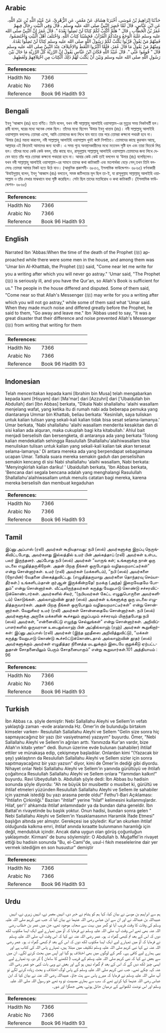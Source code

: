 ## Arabic


<div dir="rtl" lang="ar" style={{fontSize:'larger',backgroundColor:'#f8f9fa',padding:20}}>
حَدَّثَنَا إِبْرَاهِيمُ بْنُ مُوسَى، أَخْبَرَنَا هِشَامٌ، عَنْ مَعْمَرٍ، عَنِ الزُّهْرِيِّ، عَنْ عُبَيْدِ اللَّهِ بْنِ عَبْدِ اللَّهِ، عَنِ ابْنِ عَبَّاسٍ، قَالَ لَمَّا حُضِرَ النَّبِيُّ صلى الله عليه وسلم ـ قَالَ وَفِي الْبَيْتِ رِجَالٌ فِيهِمْ عُمَرُ بْنُ الْخَطَّابِ ـ قَالَ ‏"‏ هَلُمَّ أَكْتُبْ لَكُمْ كِتَابًا لَنْ تَضِلُّوا بَعْدَهُ ‏"‏‏.‏ قَالَ عُمَرُ إِنَّ النَّبِيَّ صلى الله عليه وسلم غَلَبَهُ الْوَجَعُ وَعِنْدَكُمُ الْقُرْآنُ، فَحَسْبُنَا كِتَابُ اللَّهِ‏.‏ وَاخْتَلَفَ أَهْلُ الْبَيْتِ وَاخْتَصَمُوا، فَمِنْهُمْ مَنْ يَقُولُ قَرِّبُوا يَكْتُبْ لَكُمْ رَسُولُ اللَّهِ صلى الله عليه وسلم كِتَابًا لَنْ تَضِلُّوا بَعْدَهُ‏.‏ وَمِنْهُمْ مَنْ يَقُولُ مَا قَالَ عُمَرُ، فَلَمَّا أَكْثَرُوا اللَّغَطَ وَالاِخْتِلاَفَ عِنْدَ النَّبِيِّ صلى الله عليه وسلم قَالَ ‏"‏ قُومُوا عَنِّي ‏"‏‏.‏ قَالَ عُبَيْدُ اللَّهِ فَكَانَ ابْنُ عَبَّاسٍ يَقُولُ إِنَّ الرَّزِيَّةَ كُلَّ الرَّزِيَّةِ مَا حَالَ بَيْنَ رَسُولِ اللَّهِ صلى الله عليه وسلم وَبَيْنَ أَنْ يَكْتُبَ لَهُمْ ذَلِكَ الْكِتَابَ مِنِ اخْتِلاَفِهِمْ وَلَغَطِهِمْ‏.‏
</div>
<div style={{backgroundColor:'#f8f9fa',padding:20, marginBottom: 10}}><table> <thead> <tr> <th>References:</th> <th></th> </tr> </thead> <tbody><tr><td>Hadith No</td><td>7366</td></tr><tr><td>Arabic No</td><td>7366</td></tr><tr><td>Reference</td><td>Book 96 Hadith 93</td></tr></tbody></table></div>

## Bengali


<div dir="ltr" lang="bn" style={{fontSize:'larger',backgroundColor:'#f8f9fa',padding:20}}>
ইবনু ‘আব্বাস (রাঃ) হতে বর্ণিত। তিনি বলেন, যখন নবী সাল্লাল্লাহু আলাইহি ওয়াসাল্লাম-এর মৃত্যুর সময় নিকটবর্তী হল। রাবী বলেন, ঘরের মধ্যে অনেক লোক ছিল। তাঁদের মধ্যে ছিলেন ‘উমার ইবনু খাত্তাব (রাঃ)। নবী সাল্লাল্লাহু আলাইহি ওয়াসাল্লাম বললেনঃ তোমরা এসো, আমি তোমাদের জন্য লিখে যাব যাতে তার পরে তোমরা কক্ষনো পথভ্রষ্ট হবে না। ‘উমার (রাঃ) মন্তব্য করলেন, নবী সাল্লাল্লাহু আলাইহি ওয়াসাল্লাম খুবই কষ্টে নিপতিত। তোমাদের কাছে কুরআন আছে, আল্লাহর এই কিতাবই আমাদের জন্য যথেষ্ট। এ সময় গৃহে অবস্থানকারীদের মধ্যে মতভেদ সৃষ্টি হল এবং তারা বিতর্কে লিপ্ত হল। তাঁদের মধ্যে কেউ কেউ বলল, তাঁর কাছে যাও, রাসূলুল্লাহ সাল্লাল্লাহু আলাইহি ওয়াসাল্লাম তোমাদের জন্য লিখে দেবেন যাতে তাঁর পরে তোমরা কক্ষনো পথহারা হবে না। আবার কেউ কেউ তাই বললেন যা ‘উমার (রাঃ) বলেছিলেন। যখন নবী সাল্লাল্লাহু আলাইহি ওয়াসাল্লাম-এর সামনে তাদের কথা কাটাকাটি এবং মতপার্থক্য বেড়ে গেল,তখন তিনি বললেনঃ তোমরা আমার নিকট হতে উঠে যাও। (আধুনিক প্রকাশনী- ৬৮৫৩, ইসলামিক ফাউন্ডেশন- ৬৮৬৫) বর্ণনাকারী ‘উবাইদুল্লাহ্ বলেন, ইবনু ‘আব্বাস (রাঃ) বলতেন, সমস্ত জটিলতার মূল ছিল তা-ই, যা রাসূলুল্লাহ সাল্লাল্লাহু আলাইহি ওয়াসাল্লাম ও তাঁর লেখার মাঝখানে বাধা সৃষ্টি করেছিল। সেটা ছিল তাদের মতবিরোধ ও কথা কাটাকাটি। (ইসলামিক ফাউন্ডেশন- ৬৮৬৫)
</div>
<div style={{backgroundColor:'#f8f9fa',padding:20, marginBottom: 10}}><table> <thead> <tr> <th>References:</th> <th></th> </tr> </thead> <tbody><tr><td>Hadith No</td><td>7366</td></tr><tr><td>Arabic No</td><td>7366</td></tr><tr><td>Reference</td><td>Book 96 Hadith 93</td></tr></tbody></table></div>

## English


<div dir="ltr" lang="en" style={{fontSize:'larger',backgroundColor:'#f8f9fa',padding:20}}>
Narrated Ibn 'Abbas:When the time of the death of the Prophet (ﷺ) approached while there were some men in the house, and among them was 'Umar bin Al-Khatttab, the Prophet (ﷺ) said, "Come near let me write for you a writing after which you will never go astray." 'Umar said, "The Prophet (ﷺ) is seriously ill, and you have the Qur'an, so Allah's Book is sufficient for us." The people in the house differed and disputed. Some of them said, "Come near so that Allah's Messenger (ﷺ) may write for you a writing after which you will not go astray," while some of them said what 'Umar said. When they made much noise and differed greatly before the Prophet, he said to them, "Go away and leave me." Ibn 'Abbas used to say, "It was a great disaster that their difference and noise prevented Allah's Messenger (ﷺ) from writing that writing for them
</div>
<div style={{backgroundColor:'#f8f9fa',padding:20, marginBottom: 10}}><table> <thead> <tr> <th>References:</th> <th></th> </tr> </thead> <tbody><tr><td>Hadith No</td><td>7366</td></tr><tr><td>Arabic No</td><td>7366</td></tr><tr><td>Reference</td><td>Book 96 Hadith 93</td></tr></tbody></table></div>

## Indonesian


<div dir="ltr" lang="id" style={{fontSize:'larger',backgroundColor:'#f8f9fa',padding:20}}>
Telah menceritakan kepada kami [Ibrahim bin Musa] telah mengabarkan kepada kami [Hisyam] dari [Ma'mar] dari [Azzuhri] dari ['Ubaidullah bin Abdullah] dari [Ibn Abbas] berkata, "Dikala Nabi shallallahu 'alaihi wasallam menjelang wafat, yang ketika itu di rumah nabi ada beberapa pemuka yang diantaranya Ummar bin Khattab, beliau berkata: 'Kesinilah, saya tuliskan untuk kalian tulisan yang sekali-kali kalian tidak bisa sesat selama-lamanya.' Umar berkata, 'Nabi shallallahu 'alaihi wasallam menderita kesakitan dan di sisi kalian ada alquran, maka cukuplah bagi kita kitabullah.' Ahlul bait menjadi berselisih dan bersengketa, di antaranya ada yang berkata 'Tolong kalian mendekatlah sehingga Rasulullah Shallallahu'alaihiwasallam bisa menuliskan tulisan untuk kalian yang sekali-kali kalian tak akan tersesat selama-lamanya.' Di antara mereka ada yang berpendapat sebagaimana ucapan Umar. Tatkala suara mereka semakin gaduh dan perselisihan semakin kencang di sisi Nabi shallallahu 'alaihi wasallam, Nabi berkata: 'Menyingkirlah kalian dariku! ' Ubaidullah berkata, 'Ibn Abbas berkata, 'Bencana dari segala bencana adalah yang menghalangi Rasulullah Shallallahu'alaihiwasallam untuk menulis catatan bagi mereka, karena mereka berselisih dan membuat kegaduhan
</div>
<div style={{backgroundColor:'#f8f9fa',padding:20, marginBottom: 10}}><table> <thead> <tr> <th>References:</th> <th></th> </tr> </thead> <tbody><tr><td>Hadith No</td><td>7366</td></tr><tr><td>Arabic No</td><td>7366</td></tr><tr><td>Reference</td><td>Book 96 Hadith 93</td></tr></tbody></table></div>

## Tamil


<div dir="ltr" lang="ta" style={{fontSize:'larger',backgroundColor:'#f8f9fa',padding:20}}>
இப்னு அப்பாஸ் (ரலி) அவர்கள் கூறியதாவது: நபி (ஸல்) அவர்களுக்கு இறப்பு நெருங்கிவிட்டபோது, அவர்களது இல்லத்தில் உமர் பின் அல்கத்தாப் (ரலி) அவர்கள் உள்பட பலர் இருந்தனர். அப்போது நபி (ஸல்) அவர்கள் “வாருங் கள்; உங்களுக்கு நான் ஒரு மடலை எழுதித்தருகிறேன். அதன் பிறகு நீங்கள் ஒருபோதும் வழிதவறமாட்டீர்கள்” என்று சொன்னார்கள். உமர் (ரலி) அவர்கள் (மக்களிடம்), “நபி (ஸல்) அவர்களை (நோயின்) வேதனை மிகைத்துவிட்டது. (எழுதித்தருமாறு அவர்களை தொந்தரவு செய்யாதீர்கள்.) உங்களிடம்தான் குர்ஆன் இருக்கின்றதே! நமக்கு (அந்த) இறைவேதமே போதும்” என்று சொன்னார்கள். வீட்டிலிருந்தவர்கள் கருத்து வேறுபாடு கொண்டு சச்சரவிட்டுக்கொண்டார்கள். அவர்களில் சிலர், “(நபியவர்கள் கேட்ட எழுதுபொருளை அவர்களிடம்) கொடுங்கள். அல்லாஹ்வின் தூதர் (ஸல்) அவர்கள் உங்களுக்கு ஒரு மடலை எழுதித்தருவார்கள். அதன் பிறகு நீங்கள் ஒருபோதும் வழிதவறமாட்டீர்கள்” என்று சொன்னார்கள். வேறுசிலர் உமர் (ரலி) அவர்கள் சொன்னதையே சொன்னார்கள். நபி (ஸல்) அவர்களுக்கு அருகே மக்களின் கூச்சலும் குழப்பமும் சச்சரவும் மிகுந்தபோது நபி (ஸல்) அவர்கள், “என்னைவிட்டு எழுந்து செல்லுங்கள்” என்று சொன்னார்கள். அறிவிப்பாளர்களில் ஒருவரான உபைதுல்லாஹ் பின் அப்தில்லாஹ் (ரஹ்) அவர்கள் கூறுகிறார்கள்: இப்னு அப்பாஸ் (ரலி) அவர்கள் (இந்த ஹதீஸை அறிவித்துவிட்டு), “மக்கள் கருத்து வேறுபாடு கொண்டு கூச்சóட்டுக்கொண்டதால் அல்லாஹ்வின் தூதர் (ஸல்) அவர்களுக்கும் அவர்கள் எழுதித்தர நினைத்த மடலுக்கும் இடையே குறுக்கீடு ஏற்பட்டதுதான் சோதனையிலும் பெரும் சோதனையாகும்” என்று கூறுவார்கள்.101 அத்தியாயம் : 96
</div>
<div style={{backgroundColor:'#f8f9fa',padding:20, marginBottom: 10}}><table> <thead> <tr> <th>References:</th> <th></th> </tr> </thead> <tbody><tr><td>Hadith No</td><td>7366</td></tr><tr><td>Arabic No</td><td>7366</td></tr><tr><td>Reference</td><td>Book 96 Hadith 93</td></tr></tbody></table></div>

## Turkish


<div dir="ltr" lang="tr" style={{fontSize:'larger',backgroundColor:'#f8f9fa',padding:20}}>
İbn Abbas r.a. şöyle demiştir: Nebi Sallallahu Aleyhi ve Sellem'in vefatı yaklaştığı zaman -evde aralarında Hz. Ömer'in de bulunduğu birtakım kimseler varken- Resulullah Sallallahu Aleyhi ve Sellem "Gelin size sonra hiç sapmayacağınız bir yazı (bir vasiyetname) yazayım" buyurdu. Ömer, "Nebi Sallallahu Aleyhi ve Sellem'in ağrıları arttı. Yanınızda Kur'an vardır, bize Allah'ın kitabı yeter" dedi. Bunun üzerine evde bulunan (sahabiler) ihtilaf ettiler ve münakaşa edip, çekişmeye başladılar. Onlardan kimi "(Yazacak bir şey) yaklaştırın da Resulullah Sallallahu Aleyhi ve Sellem sizler için sonra sapıtmayacağınız bir yazı yazsın" diyor, kimi de Ömer'in dediği gibi diyordu. Nihayet onlar Nebi Sallallahu Aleyhi ve Sellem'in yanında gürültüyü ve ihtilafı çoğaltınca Resulullah Sallallahu Aleyhi ve Sellem onlara "Yammdan kalkın!" buyurdu. Ravi Ubeydullah b. Abdullah şöyle dedi: İbn Abbas bu hadisin sonunda şöyle diyordu: "Ah ne büyük bir musibettir o musibet ki, gürültü ve ihtilaf etmeleri yüzünden Resulullah Sallallahu Aleyhi ve Sellem ile sahabiler için yazmak istediği bu yazı arasına perde oldu!" Fethu'l-Bari Açıklaması: "İhtilafın Çirkinliği." Bazıları "ihtilaf" yerine "hilaf" kelimesini kullanmışlardır. Hilaf, şer'i' ahkamda ihtilaf anlamındadır ya da bundan daha geneldir. İbn Battal'ın rivayetinde bu başlık yoktur. Onun hadisi, bundan sonra gelen " Nebi Sallallahu Aleyhi ve Sellem'in Yasaklamasının Haramlık İfade Etmesi" başlığın altında yer almıştır. Gerekçesi ise şöyledir: Kur'an okurken ihtilaf olduğunda kalkma emri, ihtilaf anında kıraatte bulunmanın haramlığı için değil, mendubluk içindir. Ancak daha uygun olan görüş çoğunluğun yaklaşımıdır. Kirmani' de bunu söylemiştir: O Abdullah b. Muğaffel'in rivayet ettiği bu hadisin sonunda "Bu, el-Cami"de, usul-i fıkıh meselelerine dair yer vermek istediğim en son husustur" demiştir
</div>
<div style={{backgroundColor:'#f8f9fa',padding:20, marginBottom: 10}}><table> <thead> <tr> <th>References:</th> <th></th> </tr> </thead> <tbody><tr><td>Hadith No</td><td>7366</td></tr><tr><td>Arabic No</td><td>7366</td></tr><tr><td>Reference</td><td>Book 96 Hadith 93</td></tr></tbody></table></div>

## Urdu


<div dir="rtl" lang="ur" style={{fontSize:'larger',backgroundColor:'#f8f9fa',padding:20}}>
ہم سے ابراہیم بن موسیٰ نے بیان کیا، کہا ہم کو ہشام نے خبر دی، انہیں معمر نے، انہیں زہری نے، انہیں عبیداللہ بن عبداللہ نے اور ان سے ابن عباس رضی اللہ عنہما نے بیان کیا کہ جب نبی کریم صلی اللہ علیہ وسلم کی وفات کا وقت قریب آیا تو گھر میں بہت سے صحابہ موجود تھے، جن میں عمر بن خطاب رضی اللہ عنہ بھی تھے اس وقت آپ صلی اللہ علیہ وسلم نے فرمایا کہ آؤ میں تمہارے لیے ایک ایسا مکتوب لکھ دوں کہ اس کے بعد تم کبھی گمراہ نہ ہو۔ عمر رضی اللہ عنہ نے کہا کہ اس وقت آپ صلی اللہ علیہ وسلم نے فرمایا کہ آؤ میں تمہارے لیے ایک ایسا مکتوب لکھ دوں کہ اس کے بعد تم کبھی گمراہ نہ ہو۔ عمر رضی اللہ عنہ نے کہا نبی کریم صلی اللہ علیہ وسلم تکلیف میں مبتلا ہیں، تمہارے پاس اللہ کی کتاب ہے اور یہی ہمارے لیے کافی ہے۔ گھر کے لوگوں میں بھی اختلاف ہو گیا اور آپس میں بحث کرنے لگے۔ ان میں سے بعض نے کہا کہ نبی کریم صلی اللہ علیہ وسلم کے قریب ( لکھنے کا سامان ) کر دو۔ وہ تمہارے لیے ایسی چیز لکھ دیں گے کہ اس کے بعد تم گمراہ نہیں ہو گے اور بعض نے وہی بات کہی جو عمر رضی اللہ عنہ کہہ چکے تھے۔ جب نبی کریم صلی اللہ علیہ وسلم کے پاس لوگ اختلاف و بحث زیادہ کرنے لگے تو آپ صلی اللہ علیہ وسلم نے فرمایا کہ میرے پاس سے ہٹ جاؤ۔ عبیداللہ رضی اللہ عنہ نے بیان کیا کہ ابن عباس رضی اللہ عنہما کہا کرتے تھے کہ سب سے بھاری مصیبت تو وہ تھے جو رسول اللہ صلی اللہ علیہ وسلم اور اس نوشت لکھوانے کے درمیان حائل ہوئے، یعنی جھگڑا اور شور۔
</div>
<div style={{backgroundColor:'#f8f9fa',padding:20, marginBottom: 10}}><table> <thead> <tr> <th>References:</th> <th></th> </tr> </thead> <tbody><tr><td>Hadith No</td><td>7366</td></tr><tr><td>Arabic No</td><td>7366</td></tr><tr><td>Reference</td><td>Book 96 Hadith 93</td></tr></tbody></table></div>